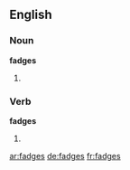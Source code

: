 ==English==

===Noun===
'''fadges'''

# {{plural of |[[fadge]]}}

===Verb===
'''fadges'''

# {{third-person singular of|fadge}}

[[ar:fadges]]
[[de:fadges]]
[[fr:fadges]]